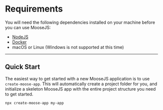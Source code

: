 # Requirements
You will need the following dependencies installed on your machine before you can use MooseJS:
- [NodeJS](https://nodejs.org/en/)
- [Docker](https://www.docker.com/)
- macOS or Linux (Windows is not supported at this time)

---
## Quick Start

The easiest way to get started with a new MooseJS application is to use `create-moose-app`. This will automatically create a project folder for you, and initialize a skeleton MooseJS app with the entire project structure you need to get started.
```txt filename="Terminal" copy
npx create-moose-app my-app
```